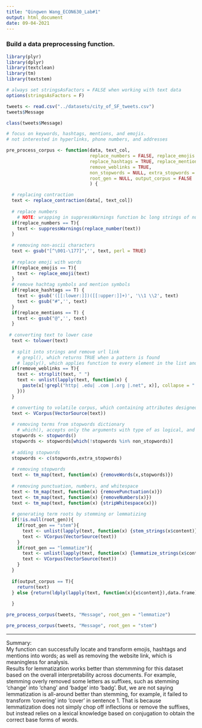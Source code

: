 ```yaml
---
title: "Qingwen Wang_ECON630_Lab#1"
output: html_document
date: 09-04-2021
---
```

### Build a data preprocessing function.
```r
library(plyr)
library(dplyr)
library(textclean)
library(tm)
library(textstem)
```

```r
# always set stringsAsFactors = FALSE when working with text data
options(stringsAsFactors = F)
```

```r
tweets <- read.csv("../datasets/city_of_SF_tweets.csv")
tweets$Message
```
```r
class(tweets$Message)
```

```r
# focus on keywords, hashtags, mentions, and emojis. 
# not interested in hyperlinks, phone numbers, and addresses

pre_process_corpus <- function(data, text_col, 
                               replace_numbers = FALSE, replace_emojis = TRUE,
                               replace_hashtags = TRUE, replace_mentions = TRUE,
                               remove_weblinks = TRUE,
                               non_stopwords = NULL, extra_stopwords = NULL,
                               root_gen = NULL, output_corpus = FALSE
                               ) {

  # replacing contraction
  text <- replace_contraction(data[, text_col])
  
  # replace numbers
    # NOTE: wrapping in suppressWarnings function bc long strings of numbers produce warnings but do not affect accuracy
  if(replace_numbers == T){
    text <- suppressWarnings(replace_number(text))
  }
  
  # removing non-ascii characters
  text <- gsub("[^\001-\177]",'', text, perl = TRUE)
  
  # replace emoji with words
  if(replace_emojis == T){
    text <- replace_emoji(text)
  }
  # remove hachtag symbols and mention symbols
  if(replace_hashtags == T) {
    text <- gsub('([[:lower:]])([[:upper:]]+)', '\\1 \\2', text)
    text <- gsub("#",'', text)
  }
  if(replace_mentions == T) {
    text <- gsub("@",'', text)
  }
    
 # converting text to lower case
  text <- tolower(text)
  
  # split into strings and remove url link
    # grepl(), which returns TRUE when a pattern is found 
    # lapply(), which applies function to every element in the list and return lists of function result per element.
  if(remove_weblinks == T){
    text <- strsplit(text, " ")
    text <- unlist(lapply(text, function(x) {
      paste(x[!grepl("http| .edu| .com |.org |.net", x)], collapse = " ")
    }))
  }

  # converting to volatile corpus, which containing attributes designed for text analysis
  text <- VCorpus(VectorSource(text))
  
  # removing terms from stopwords dictionary
    # which(), accepts only the arguments with type of as logical, and returns index
  stopwords <- stopwords()
  stopwords <- stopwords[which(!stopwords %in% non_stopwords)]
  
  # adding stopwords
  stopwords <- c(stopwords,extra_stopwords)
    
  # removing stopwords
  text <- tm_map(text, function(x) {removeWords(x,stopwords)})
    
  # removing punctuation, numbers, and whitespace
  text <- tm_map(text, function(x) {removePunctuation(x)})
  text <- tm_map(text, function(x) {removeNumbers(x)})
  text <- tm_map(text, function(x) {stripWhitespace(x)})
  
  # generating term roots by stemming or lemmatizing
  if(!is.null(root_gen)){
    if(root_gen == "stem"){
      text <- unlist(lapply(text, function(x) {stem_strings(x$content)}))
      text <- VCorpus(VectorSource(text))
    }
    if(root_gen == "lemmatize"){
      text <- unlist(lapply(text, function(x) {lemmatize_strings(x$content)}))
      text <- VCorpus(VectorSource(text))
    }
  }
  
  if(output_corpus == T){
    return(text)
  } else {return(ldply(lapply(text, function(x){x$content}),data.frame)[,2])}
  
  }
```

```r
pre_process_corpus(tweets, "Message", root_gen = "lemmatize")
```

```r
pre_process_corpus(tweets, "Message", root_gen = "stem")
```
***
Summary:<br>
My function can successfully locate and transform emojis, hashtags and mentions into words; as well as removing the website link, which is meaningless for analysis. <br>
Results for lemmatization works better than stemmming for this dataset based on the overall interpretability across documents. For example, stemming overly removed some letters as suffixes, such as stemming 'change' into 'chang' and 'badge' into 'badg'. But, we are not saying lemmatization is all-around better than stemming, for example, it failed to transform 'covering' into 'cover' in sentence 1. That is because lemmatization does not simply chop off inflections or remove the suffixes, but instead relies on a lexical knowledge based on conjugation to obtain the correct base forms of words.


